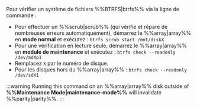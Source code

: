 Pour vérifier un système de fichiers %%BTRFS|btrfs%% via la ligne de commande :

- Pour effectuer un %%scrub|scrub%% (qui vérifie et répare de nombreuses erreurs automatiquement), démarrez le %%array|array%% en **mode normal** et exécutez : `btrfs scrub start /mnt/diskX`
- Pour une vérification en lecture seule, démarrez le %%array|array%% en **module de maintenance** et exécutez : `btrfs check --readonly /dev/mdXp1`
- Remplacez `X` par le numéro de disque.
- Pour les disques hors du %%array|array%% : `btrfs check --readonly /dev/sdX1`

:::warning
Running this command on an %%array|array%% disk outside of **%%Maintenance Mode|maintenance-mode%%** will invalidate %%parity|parity%%.
:::
